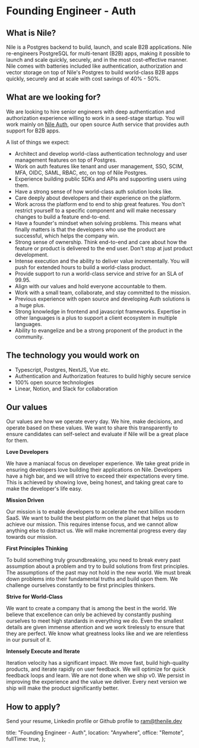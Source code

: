 # Founding Engineer - Auth

## What is Nile?

Nile is a Postgres backend to build, launch, and scale B2B applications. Nile re-engineers PostgreSQL for multi-tenant (B2B) apps, making it possible to launch and scale quickly, securely, and in the most cost-effective manner. Nile comes with batteries included like authentication, authorization and vector storage on top of Nile's Postgres to build world-class B2B apps quickly, securely and at scale with cost savings of 40% - 50%.

## What are we looking for?

We are looking to hire senior engineers with deep authentication and authorization experience willing to work in a seed-stage startup. You will work mainly on [Nile Auth](https://github.com/niledatabase/nile-auth), our open source Auth service that provides auth support for B2B apps.

A list of things we expect:

- Architect and develop world-class authentication technology and user management features on top of Postgres.
- Work on auth features like tenant and user management, SSO, SCIM, MFA, OIDC, SAML, RBAC, etc, on top of Nile Postgres.
- Experience building public SDKs and APIs and supporting users using them.
- Have a strong sense of how world-class auth solution looks like.
- Care deeply about developers and their experience on the platform.
- Work across the platform end to end to ship great features. You don't restrict yourself to a specific component and will make necessary changes to build a feature end-to-end.
- Have a founder's mindset when solving problems. This means what finally matters is that the developers who use the product are successful, which helps the company win.
- Strong sense of ownership. Think end-to-end and care about how the feature or product is delivered to the end user. Don't stop at just product development.
- Intense execution and the ability to deliver value incrementally. You will push for extended hours to build a world-class product.
- Provide support to run a world-class service and strive for an SLA of 99.95.
- Align with our values and hold everyone accountable to them.
- Work with a small team, collaborate, and stay committed to the mission.
- Previous experience with open source and developing Auth solutions is a huge plus.
- Strong knowledge in frontend and javascript frameworks. Expertise in other languages is a plus to support a client ecosystem in multiple languages.
- Ability to evangelize and be a strong proponent of the product in the community.

## The technology you would work on

- Typescript, Postgres, NextJS, Vue etc.
- Authentication and Authorization features to build highly secure service
- 100% open source technologies
- Linear, Notion, and Slack for collaboration

## Our values

Our values are how we operate every day. We hire, make decisions, and operate based on these values. We want to share this transparently to ensure candidates can self-select and evaluate if Nile will be a great place for them.

**Love Developers**

We have a maniacal focus on developer experience. We take great pride in ensuring developers love building their applications on Nile. Developers have a high bar, and we will strive to exceed their expectations every time. This is achieved by showing love, being honest, and taking great care to make the developer's life easy.

**Mission Driven**

Our mission is to enable developers to accelerate the next billion modern SaaS. We want to build the best platform on the planet that helps us to achieve our mission. This requires intense focus, and we cannot allow anything else to distract us. We will make incremental progress every day towards our mission.

**First Principles Thinking**

To build something truly groundbreaking, you need to break every past assumption about a problem and try to build solutions from first principles. The assumptions of the past may not hold in the new world. We must break down problems into their fundamental truths and build upon them. We challenge ourselves constantly to be first principles thinkers.

**Strive for World-Class**

We want to create a company that is among the best in the world. We believe that excellence can only be achieved by constantly pushing ourselves to meet high standards in everything we do. Even the smallest details are given immense attention and we work tirelessly to ensure that they are perfect. We know what greatness looks like and we are relentless in our pursuit of it.

**Intensely Execute and Iterate**

Iteration velocity has a significant impact. We move fast, build high-quality products, and iterate rapidly on user feedback. We will optimize for quick feedback loops and learn. We are not done when we ship v0. We persist in improving the experience and the value we deliver. Every next version we ship will make the product significantly better.

## How to apply?

Send your resume, Linkedin profile or Github profile to ram@thenile.dev

  title: "Founding Engineer - Auth",
  location: "Anywhere",
  office: "Remote",
  fullTime: true,
};
